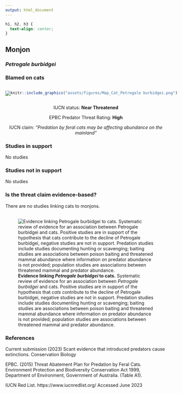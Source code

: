 ```yaml
---
output: html_document
---
```

```css
h1, h2, h3 {
  text-align: center;
}
```

## **Monjon**
### *Petrogale burbidgei*
### Blamed on cats

:::: {style="display: flex;"}

[![](assets/photos/Petrogale burbidgei.png)](https://www.inaturalist.org/photos/66336793?size=original)

::: {}

:::

::: {}
  ```r
  knitr::include_graphics("assets/figures/Map_Cat_Petrogale burbidgei.png")
  ```
:::

::::
<center>
IUCN status: **Near Threatened**

EPBC Predator Threat Rating: **High**

IUCN claim: *"Predation by feral cats may be affecting abundance on the mainland"*

</center>

### Studies in support

No studies

### Studies not in support

No studies

### Is the threat claim evidence-based?

There are no studies linking cats to monjons.
<br>
<br>

![**Evidence linking *Petrogale burbidgei* to cats.** Systematic review of evidence for an association between *Petrogale burbidgei* and cats. Positive studies are in support of the hypothesis that *cats* contribute to the decline of Petrogale burbidgei, negative studies are not in support. Predation studies include studies documenting hunting or scavenging; baiting studies are associations between poison baiting and threatened mammal abundance where information on predator abundance is not provided; population studies are associations between threatened mammal and predator abundance.](assets/figures/Main_Evidence_Cat_Petrogale burbidgei.png)

### References



Current submission (2023) Scant evidence that introduced predators cause extinctions. Conservation Biology

EPBC. (2015) Threat Abatement Plan for Predation by Feral Cats. Environment Protection and Biodiversity Conservation Act 1999, Department of Environment, Government of Australia. (Table A1).

IUCN Red List. https://www.iucnredlist.org/ Accessed June 2023

